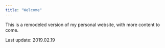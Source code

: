 ```yaml
---
title: "Welcome"
---
```


This is a remodeled version of my personal website, with more content to come.

Last update: 2019.02.19
